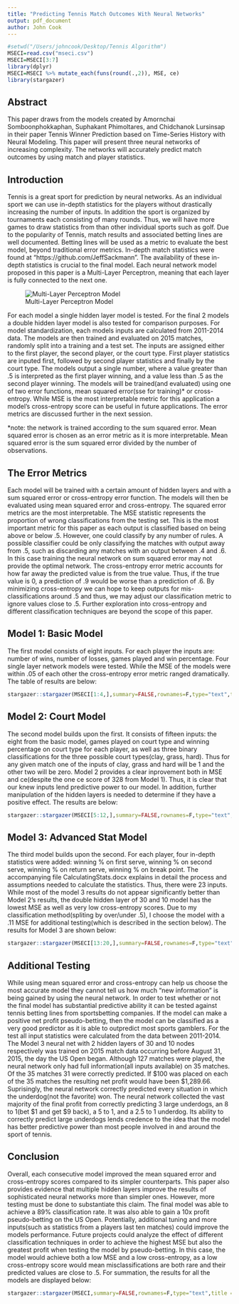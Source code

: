 ```yaml
---
title: "Predicting Tennis Match Outcomes With Neural Networks"
output: pdf_document
author: John Cook
---
```

```r
#setwd("/Users/johncook/Desktop/Tennis Algorithm")
MSECI=read.csv("mseci.csv")
MSECI=MSECI[3:7]
library(dplyr)
MSECI=MSECI %>% mutate_each(funs(round(.,2)), MSE, ce)
library(stargazer)
```


Abstract
----------------------------------
This paper draws from the models created by Amornchai Somboonphokkaphan, Suphakant Phimoltares, and Chidchanok Lursinsap in their paper Tennis Winner Prediction based on Time-Series History with Neural Modeling. This paper will present three neural networks of increasing complexity. The networks will accurately predict match outcomes by using match and player statistics.


Introduction
----------------------------------

Tennis is a great sport for prediction by neural networks. As an individual sport we can use in-depth statistics for the players without drastically increasing the number of inputs. In addition the sport is organized by tournaments each consisting of many rounds. Thus, we will have more games to draw statistics from than other individual sports such as golf. Due to the popularity of Tennis, match results and associated betting lines are well documented. Betting lines will be used as a metric to evaluate the best model, beyond traditional error metrics. In-depth match statistics were found at "https://github.com/JeffSackmann". The availability of these in-depth statistics is crucial to the final model. Each neural network model proposed in this paper is a Multi-Layer Perceptron, meaning that each layer is fully connected to the next one.

![Multi-Layer Perceptron Model](MLPexample.jpg)

For each model a single hidden layer model is tested. For the final 2 models a double hidden layer model is also tested for comparison purposes. For model standardization, each models inputs are calculated from 2011-2014 data. The models are then trained and evaluated on 2015 matches, randomly split into a training and a test set. The inputs are assigned either to the first player, the second player, or the court type. First player statistics are inputed first, followed by second player statistics and finally by the court type. The models output a single number, where a value greater than .5 is interpreted as the first player winning, and a value less than .5 as the second player winning. The models will be trained(and evaluated) using one of two error functions, mean squared error(sse for training)* or cross-entropy. While MSE is the most interpretable metric for this application a model's cross-entropy score can be useful in future applications. The error metrics are discussed further in the next session.

*note: the network is trained according to the sum squared error. Mean squared error is chosen as an error metric as it is more interpretable. Mean squared error is the sum squared error divided by the number of observations.


The Error Metrics
----------------------------------

Each model will be trained with a certain amount of hidden layers and with a sum squared error or cross-entropy error function. The models will then be evaluated using mean squared error and cross-entropy. The squared error metrics are the most interpretable. The MSE statistic represents the proportion of wrong classifications from the testing set. This is the most important metric for this paper as each output is classified based on being above or below .5. However, one could classify by any number of rules. A possible classifier could be only classifying the matches with output away from .5, such as discarding any matches with an output between .4 and .6. In this case training the neural network on sum squared error may not provide the optimal network. The cross-entropy error metric accounts for how far away the predicted value is from the true value. Thus, if the true value is 0, a prediction of .9 would be worse than a prediction of .6. By minimizing cross-entropy we can hope to keep outputs for mis-classifications around .5 and thus, we may adjust our classification metric to ignore values close to .5. Further exploration into cross-entropy and different classification techniques are beyond the scope of this paper.


Model 1: Basic Model
----------------------------------

The first model consists of eight inputs. For each player the inputs are: number of wins, number of losses, games played and win percentage. Four single layer network models were tested. While the MSE of the models were within .05 of each other the cross-entropy error metric ranged dramatically. The table of results are below:

```r
stargazer::stargazer(MSECI[1:4,],summary=FALSE,rownames=F,type="text",title ="Model 1 Results",align=T)
```



Model 2: Court Model
----------------------------------

The second model builds upon the first. It consists of fifteen inputs: the eight from the basic model, games played on court type and winning percentage on court type for each player, as well as three binary classifications for the three possible court types(clay, grass, hard). Thus for any given match one of the inputs of clay, grass and hard will be 1 and the other two will be zero. Model 2 provides a clear inprovement both in MSE and ce(despite the one ce score of 328 from Model 1). Thus, it is clear that our knew inputs lend predictive power to our model. In addition, further manipulation of the hidden layers is needed to determine if they have a positive effect. The results are below:

```r
stargazer::stargazer(MSECI[5:12,],summary=FALSE,rownames=F,type="text",title ="Model 2 Results",align=T)
```


Model 3: Advanced Stat Model
----------------------------------

The third model builds upon the second. For each player, four in-depth statistics were added: winning % on first serve, winning % on second serve, winning % on return serve, winning % on break point. The accompanying file CalculatingStats.docx explains in detail the process and assumptions needed to calculate the statistics. Thus, there were 23 inputs. While most of the model 3 results do not appear significantly better than Model 2's results, the double hidden layer of 30 and 10 model has the lowest MSE as well as very low cross-entropy scores. Due to my classification method(spliting by over/under .5), I choose the model with a .11 MSE for additional testing(which is described in the section below). The results for Model 3 are shown below:

```r
stargazer::stargazer(MSECI[13:20,],summary=FALSE,rownames=F,type="text",title ="Model 3 Results",align=T)
```


Additional Testing
----------------------------------

While using mean squared error and cross-entropy can help us choose the most accurate model they cannot tell us how much "new information" is being gained by using the neural network. In order to test whether or not the final model has substantial predictive ability it can be tested against tennis betting lines from sportsbetting companies. If the model can make a positive net profit pseudo-betting, then the model can be classified as a very good predictor as it is able to outpredict most sports gamblers. For the test all input statistics were calculated from the data between 2011-2014. The Model 3 neural net with 2 hidden layers of 30 and 10 nodes respectively was trained on 2015 match data occurring before August 31, 2015, the day the US Open began. Although 127 matches were played, the neural network only had full information(all inputs available) on 35 matches. Of the 35 matches 31 were correctly predicted. If $100 was placed on each of the 35 matches the resulting net profit would have been $1,289.66. Suprisingly, the neural network correctly predicted every situation in which the underdog(not the favorite) won. The neural network collected the vast majority of the final profit from correctly predicting 3 large underdogs, an 8 to 1(bet $1 and get $9 back), a 5 to 1, and a 2.5 to 1 underdog. Its ability to correctly predict large underdogs lends credence to the idea that the model has better predictive power than most people involved in and around the sport of tennis.


Conclusion
----------------------------------

Overall, each consecutive model improved the mean squared error and cross-entropy scores compared to its simpler counterparts. This paper also provides evidence that multiple hidden layers improve the results of sophisticated neural networks more than simpler ones. However, more testing must be done to substantiate this claim. The final model was able to achieve a 89% classification rate. It was also able to gain a 10x profit pseudo-betting on the US Open. Potentially, additional tuning and more inputs(such as statistics from a players last ten matches) could improve the models performance. Future projects could analyze the effect of different classification techniques in order to achieve the highest MSE but also the greatest profit when testing the model by pseudo-betting. In this case, the model would achieve both a low MSE and a low cross-entropy, as a low cross-entropy score would mean misclassifications are both rare and their predicted values are close to .5. For summation, the results for all the models are displayed below:



```r
stargazer::stargazer(MSECI,summary=FALSE,rownames=F,type="text",title ="Complete Results",align=T)
```
